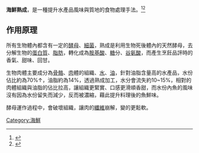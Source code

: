'''海鮮熟成'''，是一種提升水產品風味與質地的食物處理手法。<ref>{{Cite web |url=http://www.cna.com.tw/postwrite/Detail/158114.aspx |title=存档副本 |access-date=2015-02-26 |archive-date=2016-03-05 |archive-url=https://web.archive.org/web/20160305075638/http://www.cna.com.tw/postwrite/Detail/158114.aspx |dead-url=no }}</ref><ref>{{Cite web |url=http://www.walkerland.com.tw/article/view/72069 |title=存档副本 |access-date=2015-02-26 |archive-url=https://web.archive.org/web/20150226130717/http://www.walkerland.com.tw/article/view/72069 |archive-date=2015-02-26 |dead-url=yes }}</ref>

==作用原理==
所有生物體內都含有一定的[[酵母|酵母]]、[[細菌|細菌]]，熟成是利用生物死後體內的天然酵母，去分解生物的[[蛋白質|蛋白質]]、[[脂肪|脂肪]]，轉化成為[[胺基酸|胺基酸]]、[[糖|糖]]分、[[谷氨酸|谷氨酸]]，而產生烹飪品評時的香氣、甜味、回甘。

生物肉體主要成分為[[骨骼|骨骼]]、[[肉|肉]]體的組織、[[水|水]]、[[油|油]]，針對油脂含量高的水產品，水份佔比約為70%↑，油脂約為14%，透過熟成加工，水分會流失約10~15%，相對的肉體組織與油脂的佔比拉高，讓組織更緊實、口感更滑順香甜，而水份內魚的風味沒有因為水份留失而減少，反而被濃縮，藉此提升料理後的魚鮮味。

酵母運作過程中，會破壞組織，讓肉的[[纖維|纖維]]崩解，變的更鬆軟。

[[Category:海鮮|Category:海鮮]]